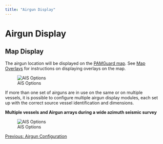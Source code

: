 ```yaml
---
title: "Airgun Display"
---
```

Airgun Display
==============

Map Display
-----------

  

The airgun location will be displayed on the [PAMGuard map](../../../mapping/mapHelp/docs/overview.html). See [Map Overlays](../../mapHelp/docs/MapOverlays.html) for instructions on displaying overlays on the map.  
  

![AIS Options](images/SingleAirgun.png)  
  

If more than one set of airguns are in use on the same or on multiple vessels, it is possible to configure multiple airgun display modules, each set up with the correct source vessel identification and dimensions.

  
**Multiple vessels and Airgun arrays during a wide azimuth seismic survey**  
  

![AIS Options](images/MultipleAirguns.png)  

  

[Previous: Airgun Configuration](AirgunConfiguration.html)
